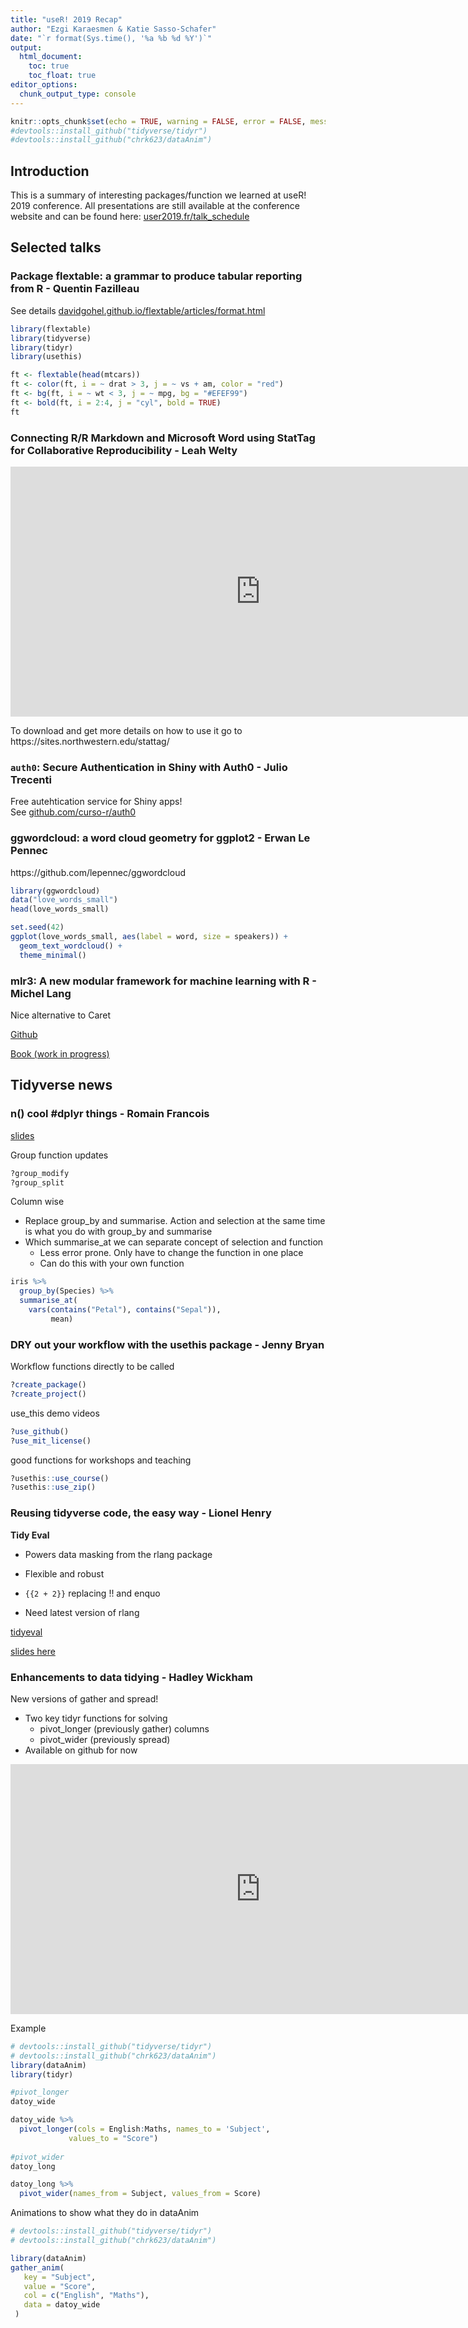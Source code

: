 ```yaml
---
title: "useR! 2019 Recap"
author: "Ezgi Karaesmen & Katie Sasso-Schafer"
date: "`r format(Sys.time(), '%a %b %d %Y')`"
output: 
  html_document:
    toc: true
    toc_float: true
editor_options: 
  chunk_output_type: console
---
```


```r
knitr::opts_chunk$set(echo = TRUE, warning = FALSE, error = FALSE, message=FALSE)
#devtools::install_github("tidyverse/tidyr")
#devtools::install_github("chrk623/dataAnim")
```

## Introduction

This is a summary of interesting packages/function we learned at useR! 2019 conference. All presentations are still available at the conference website and can be found here: [user2019.fr/talk_schedule](http://www.user2019.fr/talk_schedule/)

## Selected talks

### Package flextable: a grammar to produce tabular reporting from R - Quentin Fazilleau

See details [davidgohel.github.io/flextable/articles/format.html](https://davidgohel.github.io/flextable/articles/format.html)

```r
library(flextable)
library(tidyverse)
library(tidyr)
library(usethis)

ft <- flextable(head(mtcars))
ft <- color(ft, i = ~ drat > 3, j = ~ vs + am, color = "red")
ft <- bg(ft, i = ~ wt < 3, j = ~ mpg, bg = "#EFEF99")
ft <- bold(ft, i = 2:4, j = "cyl", bold = TRUE)
ft
```


### Connecting R/R Markdown and Microsoft Word using StatTag for Collaborative Reproducibility - Leah Welty

<iframe width="800" height="400" align="middle"  src="https://www.youtube.com/embed/K3QwG4LB9a4" frameborder="0" allowfullscreen></iframe>


To download and get more details on how to use it go to https://sites.northwestern.edu/stattag/

### `auth0`: Secure Authentication in Shiny with Auth0 - Julio Trecenti

Free autehtication service for Shiny apps!   
See [github.com/curso-r/auth0](https://github.com/curso-r/auth0)

### ggwordcloud: a word cloud geometry for ggplot2 - Erwan Le Pennec

https://github.com/lepennec/ggwordcloud

```r
library(ggwordcloud)
data("love_words_small")
head(love_words_small)

set.seed(42)
ggplot(love_words_small, aes(label = word, size = speakers)) +
  geom_text_wordcloud() +
  theme_minimal()
```

### mlr3: A new modular framework for machine learning with R - Michel Lang

Nice alternative to Caret

[Github](https://github.com/mlr-org/mlr3)

[Book (work in progress)](https://mlr3book.mlr-org.com/use-cases.html)

## Tidyverse news

### n() cool #dplyr things - Romain Francois

[slides](https://speakerdeck.com/romainfrancois/n-cool-number-dplyr-things)

Group function updates
```r
?group_modify
?group_split
```

Column wise

- Replace group_by and summarise. Action and selection at the same time is what you do with group_by and summarise
- Which summarise_at we can separate concept of selection and function 
    + Less error prone. Only have to change the function in one place 
    + Can do this with your own function 

```r
iris %>% 
  group_by(Species) %>% 
  summarise_at(
    vars(contains("Petal"), contains("Sepal")),
         mean)

```



### DRY out your workflow with the usethis package - Jenny Bryan

Workflow functions directly to be called 
```r
?create_package()
?create_project()
```

use_this demo videos

```r
?use_github()
?use_mit_license()

```

good functions for workshops and teaching 

```r
?usethis::use_course()
?usethis::use_zip()
```

### Reusing tidyverse code, the easy way - Lionel Henry

**Tidy Eval** 

- Powers data masking from the rlang package 
- Flexible and robust 
- `{{2 + 2}}` replacing !! and enquo

- Need latest version of rlang

[tidyeval](https://tidyeval.tidyverse.org/)


[slides here](https://speakerdeck.com/lionelhenry/reusing-tidyverse-code)



### Enhancements to data tidying - Hadley Wickham 

New versions of gather and spread!

- Two key tidyr functions for solving
  + pivot_longer (previously gather) columns
  + pivot_wider  (previously spread)
- Available on github for now

<iframe width="800" height="400" src="https://tidyr.tidyverse.org/dev/articles/pivot.html" frameborder="0" allowfullscreen></iframe>

Example

```r
# devtools::install_github("tidyverse/tidyr")
# devtools::install_github("chrk623/dataAnim")
library(dataAnim)
library(tidyr)

#pivot_longer
datoy_wide

datoy_wide %>% 
  pivot_longer(cols = English:Maths, names_to = 'Subject',
             values_to = "Score")
  
#pivot_wider
datoy_long

datoy_long %>% 
  pivot_wider(names_from = Subject, values_from = Score)

```


Animations to show what they do  in dataAnim

```r
# devtools::install_github("tidyverse/tidyr")
# devtools::install_github("chrk623/dataAnim")

library(dataAnim)
gather_anim(
   key = "Subject",
   value = "Score",
   col = c("English", "Maths"),
   data = datoy_wide
 )
```







